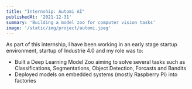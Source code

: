 ```yaml
---
title: "Internship: Automi AI"
publishedAt: '2021-12-31'
summary: 'Building a model zoo for computer vision tasks'
image: '/static/img/project/automi.jpeg'
---
```

As part of this internship, I have been working in an early stage startup environment, startup of Industrie 4.0 and my role was to:

- Built a Deep Learning Model Zoo aiming to solve several tasks such as Classifications, Segmentations, Object Detection, Forcasts and Bandits 
- Deployed models on embedded systems (mostly Raspberry Pi) into factories
